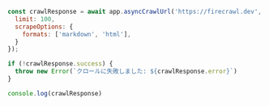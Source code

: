 ```js Node
const crawlResponse = await app.asyncCrawlUrl('https://firecrawl.dev', {
  limit: 100,
  scrapeOptions: {
    formats: ['markdown', 'html'],
  }
});

if (!crawlResponse.success) {
  throw new Error(`クロールに失敗しました: ${crawlResponse.error}`)
}

console.log(crawlResponse)
```
